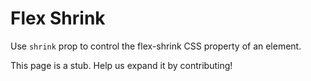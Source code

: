 
# Flex Shrink

Use `shrink` prop to control the flex-shrink CSS property of an element.

<Scale
  hidePixels
  hidePreview
  valueLabel="Value"
  values={sprinkles.values.flexShrink}
/>

<Callout emoji="🚨">
  This page is a stub. Help us expand it by contributing!
</Callout>
